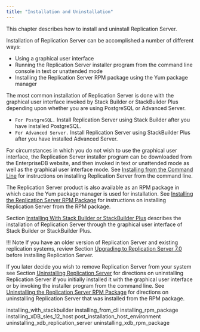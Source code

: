 ```yaml
---
title: "Installation and Uninstallation"
---
```


<div id="installation" class="registered_link"></div>

This chapter describes how to install and uninstall Replication Server.

Installation of Replication Server can be accomplished a number of different ways:

-   Using a graphical user interface
-   Running the Replication Server installer program from the command line console in text or unattended mode
-   Installing the Replication Server RPM package using the Yum package manager

The most common installation of Replication Server is done with the graphical user interface invoked by Stack Builder or StackBuilder Plus depending upon whether you are using PostgreSQL or Advanced Server.

-   `For PostgreSQL.` Install Replication Server using Stack Builder after you have installed PostgreSQL.
-   `For Advanced Server.` Install Replication Server using StackBuilder Plus after you have installed Advanced Server.

For circumstances in which you do not wish to use the graphical user interface, the Replication Server installer program can be downloaded from the EnterpriseDB website, and then invoked in text or unattended mode as well as the graphical user interface mode. See [Installing from the Command Line](02_installing_from_cli/#installing_from_cli) for instructions on installing Replication Server from the command line.

The Replication Server product is also available as an RPM package in which case the Yum package manager is used for installation. See [Installing the Replication Server RPM Package](03_installing_rpm_package/#installing_rpm_package) for instructions on installing Replication Server from the RPM package.

Section [Installing With Stack Builder or StackBuilder Plus](01_installing_with_stackbuilder/#installing_with_stackbuilder) describes the installation of Replication Server through the graphical user interface of Stack Builder or StackBuilder Plus.

!!! Note
    If you have an older version of Replication Server and existing replication systems, review Section [Upgrading to Replication Server 7.0](../10_appendix/02_upgrading_to_xdb6_2/#upgrading_to_xdb6_2) before installing Replication Server.

If you later decide you wish to remove Replication Server from your system see Section [Uninstalling Replication Server](06_uninstalling_xdb_replication_server/#uninstalling_xdb_replication_server) for directions on uninstalling Replication Server if you initially installed it with the graphical user interface or by invoking the installer program from the command line. See [Uninstalling the Replication Server RPM Package](07_uninstalling_xdb_rpm_package/#uninstalling_xdb_rpm_package) for directions on uninstalling Replication Server that was installed from the RPM package.

<div class="toctree" maxdepth="3">

installing_with_stackbuilder installing_from_cli installing_rpm_package installing_xDB_sles_12_host post_installation_host_environment uninstalling_xdb_replication_server uninstalling_xdb_rpm_package

</div>
